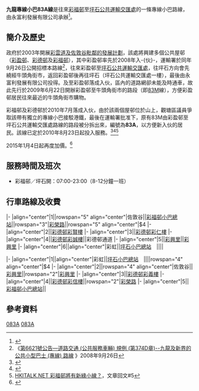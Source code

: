 {{公共汽車路線基礎資訊
|路線名稱=九龍專線小巴83A線
|外文名稱=
|外文語言=
|代表圖像=
|代表圖像二=
|經營者=永富利發展有限公司
|路線用車=豐田Coaster
|起點站=[[彩福邨巴士總站|彩福邨]]
|途經地點=[[彩德邨|彩德邨]]
|去程途經地點=
|回程途經地點=
|終點站=[[坪石公共運輸交匯處|坪石]]
|路線性質=
|全程行駛里程=
|單程行駛里程=
|全程行車時間=
|單程行車時間=
|服務時間=
|起點站服務時間=07:00-23:00
|終點站服務時間=07:00-23:00
|班次頻率=8-12分
|全程收費=$4
|分段收費站點=
|去程分段收費站點=
|回程分段收費站點=
|服務時間以外替代路線=[[九龍區專線小巴83M線|九龍區專線小巴83M線]]
|主要競爭交通=[[九龍巴士3M線|巴士3M]]、[[九龍巴士9號線|9]]等<BR>步行
|備註=
|走線圖=GK83Series RtMap.png
|走線圖說明=此線與83M線的走線圖
}}

'''九龍專線小巴83A線'''是往來[[彩福邨|彩福邨]]至[[坪石公共運輸交匯處|坪石公共運輸交匯處]]的一條專線小巴路線，由永富利發展有限公司承辦<ref>{{Cite web |url=http://www.foreverichly.com/ |title=永富利發展有限公司官方網站 |accessdate=2021-02-15 |archive-date=2014-05-17 |archive-url=https://web.archive.org/web/20140517124950/http://foreverichly.com/ |dead-url=no }}</ref>。

==簡介及歷史==
政府於2003年開展[[平山_(香港)|彩雲道及佐敦谷毗鄰的發展計劃]]，該處將興建多個公共屋邨（[[彩盈邨|彩盈邨]]、[[彩德邨|彩德邨]]及[[彩福邨|彩福邨]]），其中彩盈邨率先於2008年入-{伙}-，運輸署於同年9月26日公開招標本路線<ref>《[http://www.gld.gov.hk/cgi-bin/gld/egazette/gazettefiles.cgi?lang=c&year=2008&month=9&day=26&vol=12&no=39&gn=6621&header=1&part=0&df=1&nt=gn&newfile=1&acurrentpage=12&agree=1&gaz_type=mg 第6621號公告—道路交通 (公共服務車輛) 規例 (第374D章)--九龍及新界的公共小型巴士 (專線) 路線] {{Wayback|url=http://www.gld.gov.hk/cgi-bin/gld/egazette/gazettefiles.cgi?lang=c&year=2008&month=9&day=26&vol=12&no=39&gn=6621&header=1&part=0&df=1&nt=gn&newfile=1&acurrentpage=12&agree=1&gaz_type=mg |date=20081201011512 }}》2008年9月26日</ref>，往來彩盈邨至[[坪石公共運輸交匯處|坪石公共運輸交匯處]]，往坪石方向會先繞經牛頭角街市，返回彩盈邨後再往坪石（坪石公共運輸交匯處一樓），最後由永富利發展有限公司投得。及至彩盈邨落成入伙，區內的道路網卻未能及時通車，故此先行於2009年6月22日開辦彩盈邨至牛頭角街市的路段（即[[九龍區專線小巴83M線|83M]]線），方便彩盈邨居民往來最近的牛頭角街市購物。

彩福邨及彩德邨於2010年7月落成入伙，由於該兩個屋邨位於山上，觀塘區議員爭取該帶有獨立的專線小巴接駁港鐵，最後在運輸署批准下，原有83M由彩盈邨至坪石公共運輸交匯處路線的路段被分拆出來，編號為'''83A'''，以方便新入伙的居民。該線已定於2010年8月23日起投入服務。<ref>{{Cite web |url=http://www.681busterminal.com/version2/index.php?fi=a202&id=484 |title=681巴士總站 - 九龍專線小巴83A線 |access-date=2010-08-16 |archive-date=2016-03-05 |archive-url=https://web.archive.org/web/20160305042811/http://www.681busterminal.com/version2/index.php?fi=a202&id=484 |dead-url=no }}</ref><ref>{{Cite web |url=http://www.singpao.com/newsarticle.aspx?NewsID=105685&Lang=tc |title=成報：令人苦惱的交通配套 |accessdate=2010-08-16 |archive-date=2010-08-17 |archive-url=https://web.archive.org/web/20100817113412/http://www.singpao.com/newsarticle.aspx?NewsID=105685&Lang=tc |dead-url=no }}</ref><ref>[http://www.hkitalk.net/HKiTalk2/viewthread.php?tid=542033&extra=page%3D1 HKITALK.NET 彩福邨將有新綠小線？]，文章回文#5</ref>

2015年1月4日起再度加價。<ref>{{Cite web |url=http://www.td.gov.hk/tc/traffic_notices/index_id_40636.html |title=運輸署交通通告：調整九龍專線小巴第83M及第83A號線的車費 |access-date=2015-01-04 |archive-date=2022-02-09 |archive-url=https://web.archive.org/web/20220209235147/https://www.td.gov.hk/tc/traffic_notices/index_id_40636.html |dead-url=no }}</ref>

==服務時間及班次==
*彩福邨／坪石開：07:00-23:00（8-12分鐘一班）

==行車路線及收費==
{{HkbuswalklistH
| type = 4
| bgcolor = #CCFFCC
| fontcolor = black
| routedata = 九龍專綫小巴83A線　[[彩福邨巴士總站|彩福邨]]→[[坪石公共運輸交匯處|坪石]]
| routecolor = green
}}
|-
|align="center"|1||rowspan="5" align="center"|佐敦谷||[[彩福邨巴士總站|彩福邨小巴總站]]||rowspan="3"|[[彩榮路|彩榮路]]||rowspan="5" align="center"|$4
|-
|align="center"|2||[[彩德邨|彩德邨彩賢樓]]
|-
|align="center"|3||[[彩德邨|彩德邨彩仁樓]]
|-
|align="center"|4||[[彩德邨|彩德邨彩誠樓]]||彩德邨通道
|-
|align="center"|5||[[彩興里|彩興里]]||[[彩興里|彩興里]]
|-
|align="center"|6||align="center"|彩虹||[[坪石公共運輸交匯處|坪石小巴總站]]　{{Textformat/link|bgcolor=green|color=white|彩虹站}}||||
{{HkbuswalklistF|2|備註：長者、殘疾人士及穿著校服學生優惠票價$2.9，2010年11月30日前設優惠票價$2.5}}

{{HkbuswalklistH
| type = 4
| bgcolor = #CCFFCC
| fontcolor = black
| routedata = 九龍專綫小巴83A線　[[坪石公共運輸交匯處|坪石]]→[[彩福邨巴士總站|彩福邨]]
| routecolor = green
}}
|-
|align="center"|1||align="center"|彩虹||[[坪石公共運輸交匯處|坪石小巴總站]]　{{Textformat/link|bgcolor=green|color=white|彩虹站}}||||rowspan="4" align="center"|$4
|-
|align="center"|2||rowspan="4" align="center"|佐敦谷||[[彩興里|彩興里]]||rowspan="2"|[[彩興里|彩興里]]
|-
|align="center"|3||[[彩德邨|彩德邨彩義樓]]
|-
|align="center"|4||[[彩德邨|彩德邨彩信樓]]||rowspan="2"|[[彩榮路|彩榮路]]
|-
|align="center"|5||[[彩福邨巴士總站|彩福邨小巴總站]]||
{{HkbuswalklistF|2|備註：長者、殘疾人士及穿著校服學生優惠票價$2.9，2010年11月30日前設優惠票價$2.5}}

==參考資料==
{{reflist}}

{{觀塘區小巴路線列表}}
[[Category:九龍區小巴路線|083A]]
[[Category:觀塘區小巴路線|083A]]